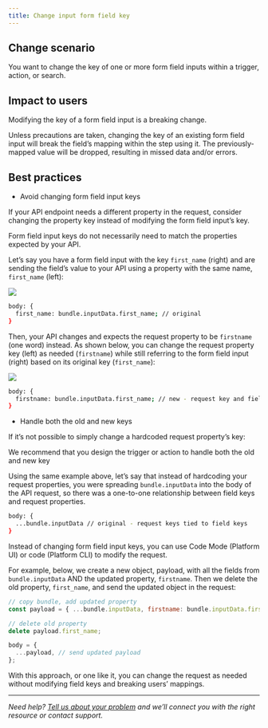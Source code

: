 ```yaml
---
title: Change input form field key
---
```

## Change scenario

You want to change the key of one or more form field inputs within a trigger, action, or search.

## Impact to users

Modifying the key of a form field input is a breaking change.

Unless precautions are taken, changing the key of an existing form field input will break the field’s mapping within the step using it. The previously-mapped value will be dropped, resulting in missed data and/or errors.

## Best practices

*   Avoid changing form field input keys

If your API endpoint needs a different property in the request, consider changing the property key instead of modifying the form field input’s key.

Form field input keys do not necessarily need to match the properties expected by your API.

Let’s say you have a form field input with the key `first_name` (right) and are sending the field’s value to your API using a property with the same name, `first_name` (left):
<Frame>
  <img src="/images/cf7d34d12c1a1c42f75a89815409d20e.png"/>
</Frame>

```bash
body: {
  first_name: bundle.inputData.first_name; // original
}
```

Then, your API changes and expects the request property to be `firstname` (one word) instead. As shown below, you can change the request property key (left) as needed (`firstname`) while still referring to the form field input (right) based on its original key (`first_name`):
<Frame>
  <img src="/images/b6b1776d964f52eed12d64ff264b8cac.png"/>
</Frame>

```bash
body: {
  firstname: bundle.inputData.first_name; // new - request key and field key can differ
}
```

*   Handle both the old and new keys

If it’s not possible to simply change a hardcoded request property’s key:

We recommend that you design the trigger or action to handle both the old and new key

Using the same example above, let’s say that instead of hardcoding your request properties, you were spreading `bundle.inputData` into the body of the API request, so there was a one-to-one relationship between field keys and request properties.

```bash
body: {
  ...bundle.inputData // original - request keys tied to field keys
}
```

Instead of changing form field input keys, you can use Code Mode (Platform UI) or code (Platform CLI) to modify the request.

For example, below, we create a new object, payload, with all the fields from `bundle.inputData` AND the updated property, `firstname`. Then we delete the old property, `first_name`, and send the updated object in the request:

```js
// copy bundle, add updated property
const payload = { ...bundle.inputData, firstname: bundle.inputData.first_name };

// delete old property
delete payload.first_name;

body = {
  ...payload, // send updated payload
};
```

With this approach, or one like it, you can change the request as needed without modifying field keys and breaking users’ mappings.

- - -

_Need help? [Tell us about your problem](https://developer.zapier.com/contact) and we’ll connect you with the right resource or contact support._
